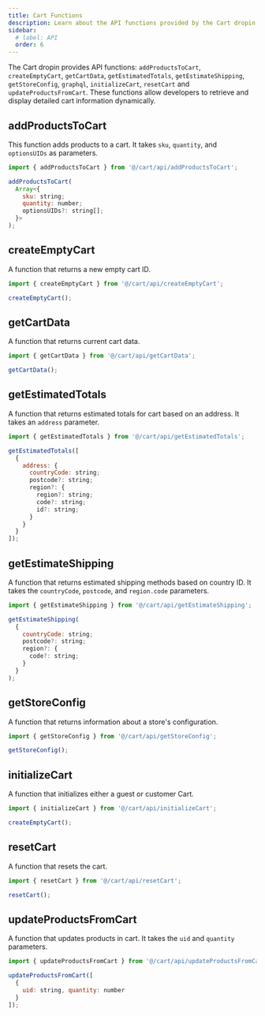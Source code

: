```yaml
---
title: Cart Functions
description: Learn about the API functions provided by the Cart dropin.
sidebar:
  # label: API
  order: 6
---
```



The Cart dropin provides API functions: `addProductsToCart`, `createEmptyCart`, `getCartData`, `getEstimatedTotals`, `getEstimateShipping`, `getStoreConfig`, `graphql`, `initializeCart`, `resetCart` and `updateProductsFromCart`. These functions allow developers to retrieve and display detailed cart information dynamically.

## addProductsToCart

This function adds products to a cart. It takes `sku`, `quantity`, and `optionsUIDs` as parameters.

```javascript
import { addProductsToCart } from '@/cart/api/addProductsToCart';

addProductsToCart(
  Array<{
    sku: string;
    quantity: number;
    optionsUIDs?: string[];
  }>
);
```

## createEmptyCart

A function that returns a new empty cart ID.

```js
import { createEmptyCart } from '@/cart/api/createEmptyCart';

createEmptyCart();
```

## getCartData

A function that returns current cart data.

```js
import { getCartData } from '@/cart/api/getCartData';

getCartData();
```

## getEstimatedTotals

A function that returns estimated totals for cart based on an address. It takes an `address` parameter.

```js
import { getEstimatedTotals } from '@/cart/api/getEstimatedTotals';

getEstimatedTotals([
  {
    address: {
      countryCode: string;
      postcode?: string;
      region?: {
        region?: string;
        code?: string;
        id?: string;
      }
    }
  }
]);
```

## getEstimateShipping

A function that returns estimated shipping methods based on country ID. It takes the `countryCode`, `postcode`, and `region.code` parameters.

```js
import { getEstimateShipping } from '@/cart/api/getEstimateShipping';

getEstimateShipping(
  {
    countryCode: string;
    postcode?: string;
    region?: {
      code?: string;
    }
  }
);
```

## getStoreConfig

A function that returns information about a store's configuration.

```js
import { getStoreConfig } from '@/cart/api/getStoreConfig';

getStoreConfig();
```

## initializeCart

A function that initializes either a guest or customer Cart.

```js
import { initializeCart } from '@/cart/api/initializeCart';

createEmptyCart();
```

## resetCart

A function that resets the cart.

```js
import { resetCart } from '@/cart/api/resetCart';

resetCart();
```

## updateProductsFromCart

A function that updates products in cart. It takes the `uid` and `quantity` parameters.

```js
import { updateProductsFromCart } from '@/cart/api/updateProductsFromCart';

updateProductsFromCart([
  {
    uid: string, quantity: number
  }
]);
```
